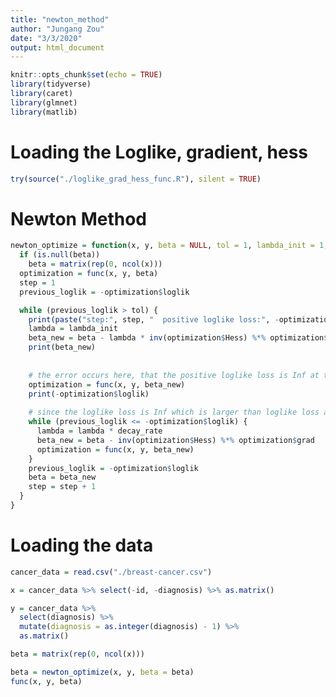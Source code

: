 ```yaml
---
title: "newton_method"
author: "Jungang Zou"
date: "3/3/2020"
output: html_document
---
```


```r
knitr::opts_chunk$set(echo = TRUE)
library(tidyverse)
library(caret)
library(glmnet)
library(matlib)

```

# Loading the Loglike, gradient, hess
```r
try(source("./loglike_grad_hess_func.R"), silent = TRUE)
```



# Newton Method
```r
newton_optimize = function(x, y, beta = NULL, tol = 1, lambda_init = 1, decay_rate = 0.5){
  if (is.null(beta))
    beta = matrix(rep(0, ncol(x)))
  optimization = func(x, y, beta)
  step = 1
  previous_loglik = -optimization$loglik

  while (previous_loglik > tol) {
    print(paste("step:", step, "  positive loglike loss:", -optimization$loglik))
    lambda = lambda_init
    beta_new = beta - lambda * inv(optimization$Hess) %*% optimization$grad
    print(beta_new)
    
    
    # the error occurs here, that the positive loglike loss is Inf at the 12th step.
    optimization = func(x, y, beta_new)
    print(-optimization$loglik)
    
    # since the loglike loss is Inf which is larger than loglike loss at previous step, the having process starts
    while (previous_loglik <= -optimization$loglik) {
      lambda = lambda * decay_rate
      beta_new = beta - inv(optimization$Hess) %*% optimization$grad
      optimization = func(x, y, beta_new)
    }
    previous_loglik = -optimization$loglik
    beta = beta_new
    step = step + 1
  }
}


```


# Loading the data
```r
cancer_data = read.csv("./breast-cancer.csv")

x = cancer_data %>% select(-id, -diagnosis) %>% as.matrix()

y = cancer_data %>% 
  select(diagnosis) %>% 
  mutate(diagnosis = as.integer(diagnosis) - 1) %>% 
  as.matrix()

beta = matrix(rep(0, ncol(x)))

beta = newton_optimize(x, y, beta = beta)
func(x, y, beta)
```
